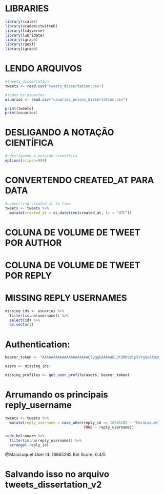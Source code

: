 # LIBRARIES
```r
library(scales)
library(academictwitteR)
library(tidyverse)
library(lubridate)
library(igraph)
library(rgexf)
library(igraph)
```

# LENDO ARQUIVOS
```r
#tweets_dissertation
tweets <- read.csv("tweets_dissertation.csv")

#todos os usuarios
usuarios <- read.csv("usuarios_unicos_dissertation.csv")

print(tweets)
print(usuarios)
```

# DESLIGANDO A NOTAÇÃO CIENTÍFICA
```r
# desligando a notação científica
options(scipen=999)
```

# CONVERTENDO CREATED_AT PARA DATA
```r
#converting created_at to time
tweets <- tweets %>% 
  mutate(created_at = as_datetime(created_at, tz = "UTC"))
```

# COLUNA DE VOLUME DE TWEET POR AUTHOR

# COLUNA DE VOLUME DE TWEET POR REPLY

# MISSING REPLY USERNAMES
```r
missing_ids <- usuarios %>% 
  filter(is.na(username)) %>% 
  select(id) %>% 
  as.vector()
```

# Authentication:

```r
bearer_token <- "AAAAAAAAAAAAAAAAAAAAAClyggEAAAAAELJtZMD80ip9VtgQvZA0zFZikJo%3DFCc4eIpA2z0w1ET8eVXMz7UGRfy3sPPUmMOP0UEsEplkB0Cg9q"

users <- missing_ids

missing_profiles <- get_user_profile(users, bearer_token)
```

# Arrumando os principais reply_username

```r
tweets <- tweets %>% 
  mutate(reply_username = case_when(reply_id == 18865285 ~ "MaraLuquet",
                                    TRUE ~ reply_username))
```

```r
rede_bolsonaro %>% 
  filter(is.na(reply_username)) %>% 
  arrange(-reply_id)
```

@MaraLuquet
User Id: 18865285
Bot Score: 0.4/5

# Salvando isso no arquivo tweets_dissertation_v2


